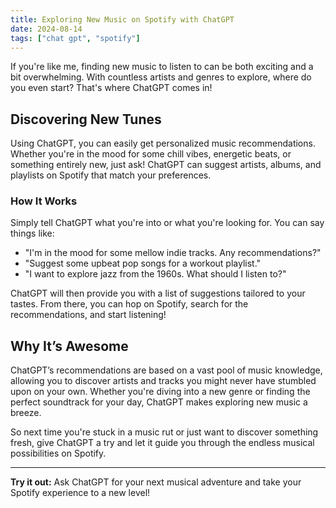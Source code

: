 ```yaml
---
title: Exploring New Music on Spotify with ChatGPT
date: 2024-08-14
tags: ["chat gpt", "spotify"]
---
```


If you're like me, finding new music to listen to can be both exciting and a bit overwhelming. With countless artists and genres to explore, where do you even start? That's where ChatGPT comes in!

## Discovering New Tunes

Using ChatGPT, you can easily get personalized music recommendations. Whether you're in the mood for some chill vibes, energetic beats, or something entirely new, just ask! ChatGPT can suggest artists, albums, and playlists on Spotify that match your preferences.

### How It Works

Simply tell ChatGPT what you're into or what you're looking for. You can say things like:

- "I'm in the mood for some mellow indie tracks. Any recommendations?"
- "Suggest some upbeat pop songs for a workout playlist."
- "I want to explore jazz from the 1960s. What should I listen to?"

ChatGPT will then provide you with a list of suggestions tailored to your tastes. From there, you can hop on Spotify, search for the recommendations, and start listening!

## Why It’s Awesome

ChatGPT’s recommendations are based on a vast pool of music knowledge, allowing you to discover artists and tracks you might never have stumbled upon on your own. Whether you're diving into a new genre or finding the perfect soundtrack for your day, ChatGPT makes exploring new music a breeze.

So next time you're stuck in a music rut or just want to discover something fresh, give ChatGPT a try and let it guide you through the endless musical possibilities on Spotify.

---

**Try it out:** Ask ChatGPT for your next musical adventure and take your Spotify experience to a new level!
